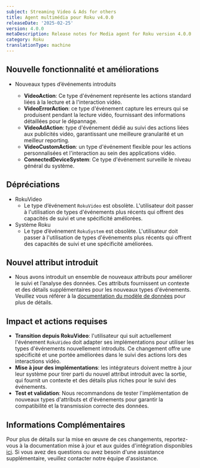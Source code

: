 ```yaml
---
subject: Streaming Video & Ads for others
title: Agent multimédia pour Roku v4.0.0
releaseDate: '2025-02-25'
version: 4.0.0
metaDescription: Release notes for Media agent for Roku version 4.0.0
category: Roku
translationType: machine
---
```


## Nouvelle fonctionnalité et améliorations

* Nouveaux types d’événements introduits

  * **VideoAction**: Ce type d&apos;événement représente les actions standard liées à la lecture et à l&apos;interaction vidéo.
  * **VideoErrorAction**: ce type d&apos;événement capture les erreurs qui se produisent pendant la lecture vidéo, fournissant des informations détaillées pour le dépannage.
  * **VideoAdAction**: type d&apos;événement dédié au suivi des actions liées aux publicités vidéo, garantissant une meilleure granularité et un meilleur reporting.
  * **VideoCustomAction**: un type d&apos;événement flexible pour les actions personnalisées et l&apos;interaction au sein des applications vidéo.
  * **ConnectedDeviceSystem**: Ce type d&apos;événement surveille le niveau général du système.

## Dépréciations

* RokuVideo
  * Le type d’événement `RokuVideo` est obsolète. L&apos;utilisateur doit passer à l&apos;utilisation de types d&apos;événements plus récents qui offrent des capacités de suivi et une spécificité améliorées.
* Système Roku
  * Le type d’événement `RokuSystem` est obsolète. L&apos;utilisateur doit passer à l&apos;utilisation de types d&apos;événements plus récents qui offrent des capacités de suivi et une spécificité améliorées.

## Nouvel attribut introduit

* Nous avons introduit un ensemble de nouveaux attributs pour améliorer le suivi et l’analyse des données. Ces attributs fournissent un contexte et des détails supplémentaires pour les nouveaux types d&apos;événements. Veuillez vous référer à la [documentation du modèle de données](https://github.com/newrelic/video-agent-roku/blob/4.0.0/DATAMODEL.md) pour plus de détails.

## Impact et actions requises

* **Transition depuis RokuVideo**: l&apos;utilisateur qui suit actuellement l&apos;événement `RokuVideo` doit adapter ses implémentations pour utiliser les types d&apos;événements nouvellement introduits. Ce changement offre une spécificité et une portée améliorées dans le suivi des actions lors des interactions vidéo.
* **Mise à jour des implémentations**: les intégrateurs doivent mettre à jour leur système pour tirer parti du nouvel attribut introduit avec la sortie, qui fournit un contexte et des détails plus riches pour le suivi des événements.
* **Test et validation**: Nous recommandons de tester l&apos;implémentation de nouveaux types d&apos;attributs et d&apos;événements pour garantir la compatibilité et la transmission correcte des données.

## Informations Complémentaires

Pour plus de détails sur la mise en œuvre de ces changements, reportez-vous à la documentation mise à jour et aux guides d&apos;intégration disponibles [ici](https://github.com/newrelic/video-agent-roku/blob/4.0.0/README.md). Si vous avez des questions ou avez besoin d&apos;une assistance supplémentaire, veuillez contacter notre équipe d&apos;assistance.